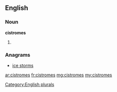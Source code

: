 ==English==

===Noun===
'''cistromes'''

# {{plural of|cistrome}}

===Anagrams===
* [[ice storms#English|ice storms]]

[[Category:English plurals]]

[[ar:cistromes]]
[[fr:cistromes]]
[[mg:cistromes]]
[[my:cistromes]]